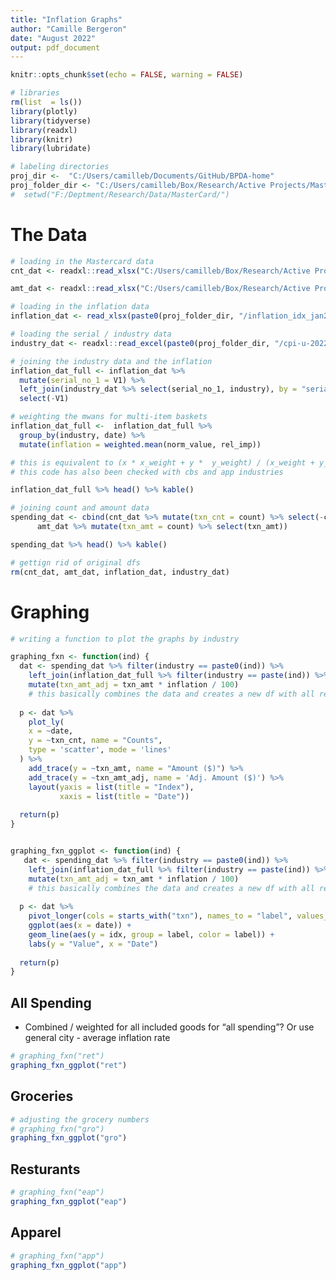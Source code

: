 ```yaml
---
title: "Inflation Graphs"
author: "Camille Bergeron"
date: "August 2022"
output: pdf_document
---
```


```r
knitr::opts_chunk$set(echo = FALSE, warning = FALSE)

# libraries 
rm(list  = ls())
library(plotly)
library(tidyverse)
library(readxl)
library(knitr)
library(lubridate)
```


```r
# labeling directories 
proj_dir <-  "C:/Users/camilleb/Documents/GitHub/BPDA-home"
proj_folder_dir <- "C:/Users/camilleb/Box/Research/Active Projects/Mastercard/Program/Inflation"
#  setwd("F:/Deptment/Research/Data/MasterCard/")
```


# The Data

```r
# loading in the Mastercard data 
cnt_dat <- readxl::read_xlsx("C:/Users/camilleb/Box/Research/Active Projects/Greater_downtown_Request_2022/in_person_spending_commercial_hubs_all_industries.xlsx", sheet = "boston")

amt_dat <- readxl::read_xlsx("C:/Users/camilleb/Box/Research/Active Projects/Greater_downtown_Request_2022/in_person_spending_commercial_hubs_all_industries_amt.xlsx", sheet = "boston")

# loading in the inflation data
inflation_dat <- read_xlsx(paste0(proj_folder_dir, "/inflation_idx_jan2019_june2022.xlsx"))

# loading the serial / industry data
industry_dat <- readxl::read_excel(paste0(proj_folder_dir, "/cpi-u-202206.xlsx"), sheet = "index_wanted")
```

```r
# joining the industry data and the inflation
inflation_dat_full <- inflation_dat %>%
  mutate(serial_no_1 = V1) %>%
  left_join(industry_dat %>% select(serial_no_1, industry), by = "serial_no_1") %>%
  select(-V1)

# weighting the mwans for multi-item baskets 
inflation_dat_full <-  inflation_dat_full %>%
  group_by(industry, date) %>%
  mutate(inflation = weighted.mean(norm_value, rel_imp)) 

# this is equivalent to (x * x_weight + y *  y_weight) / (x_weight + y_weight)
# this code has also been checked with cbs and app industries

inflation_dat_full %>% head() %>% kable()

# joining count and amount data
spending_dat <- cbind(cnt_dat %>% mutate(txn_cnt = count) %>% select(-count), 
      amt_dat %>% mutate(txn_amt = count) %>% select(txn_amt))

spending_dat %>% head() %>% kable()

# gettign rid of original dfs
rm(cnt_dat, amt_dat, inflation_dat, industry_dat)

```

# Graphing 

```r
# writing a function to plot the graphs by industry 

graphing_fxn <- function(ind) {
  dat <- spending_dat %>% filter(industry == paste0(ind)) %>%
    left_join(inflation_dat_full %>% filter(industry == paste(ind)) %>% select(date, inflation, rel_imp), by = "date") %>%
    mutate(txn_amt_adj = txn_amt * inflation / 100) 
    # this basically combines the data and creates a new df with all relevant data 
  
  p <- dat %>%
    plot_ly(
    x = ~date, 
    y = ~txn_cnt, name = "Counts", 
    type = 'scatter', mode = 'lines'
  ) %>%
    add_trace(y = ~txn_amt, name = "Amount ($)") %>%
    add_trace(y = ~txn_amt_adj, name = 'Adj. Amount ($)') %>%
    layout(yaxis = list(title = "Index"),
           xaxis = list(title = "Date"))
  
  return(p)
}


graphing_fxn_ggplot <- function(ind) {
   dat <- spending_dat %>% filter(industry == paste0(ind)) %>%
    left_join(inflation_dat_full %>% filter(industry == paste(ind)) %>% select(date, inflation, rel_imp), by = "date") %>%
    mutate(txn_amt_adj = txn_amt * inflation / 100) 
    # this basically combines the data and creates a new df with all relevant data 
  
  p <- dat %>%
    pivot_longer(cols = starts_with("txn"), names_to = "label", values_to = "idx") %>%
    ggplot(aes(x = date)) +
    geom_line(aes(y = idx, group = label, color = label)) +
    labs(y = "Value", x = "Date")
  
  return(p)
}

```


## All Spending

+ Combined / weighted for all included goods for "all spending"? Or use general city - average inflation rate

```r
# graphing_fxn("ret")
graphing_fxn_ggplot("ret")
```


## Groceries

```r
# adjusting the grocery numbers 
# graphing_fxn("gro")
graphing_fxn_ggplot("gro")

```

## Resturants 

```r
# graphing_fxn("eap")
graphing_fxn_ggplot("eap")
```

## Apparel 

```r
# graphing_fxn("app")
graphing_fxn_ggplot("app")
```
